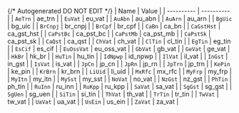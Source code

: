 {/* Autogenerated DO NOT EDIT  */}
| Name       | Value      |
| ---------- | ---------- |
| `AeTrn`    | ae_trn     |
| `EuVat`    | eu_vat     |
| `AuAbn`    | au_abn     |
| `AuArn`    | au_arn     |
| `BgUic`    | bg_uic     |
| `BrCnpj`   | br_cnpj    |
| `BrCpf`    | br_cpf     |
| `CaBn`     | ca_bn      |
| `CaGstHst` | ca_gst_hst |
| `CaPstBc`  | ca_pst_bc  |
| `CaPstMb`  | ca_pst_mb  |
| `CaPstSk`  | ca_pst_sk  |
| `CaQst`    | ca_qst     |
| `ChVat`    | ch_vat     |
| `ClTin`    | cl_tin     |
| `EgTin`    | eg_tin     |
| `EsCif`    | es_cif     |
| `EuOssVat` | eu_oss_vat |
| `GbVat`    | gb_vat     |
| `GeVat`    | ge_vat     |
| `HkBr`     | hk_br      |
| `HuTin`    | hu_tin     |
| `IdNpwp`   | id_npwp    |
| `IlVat`    | il_vat     |
| `InGst`    | in_gst     |
| `IsVat`    | is_vat     |
| `JpCn`     | jp_cn      |
| `JpRn`     | jp_rn      |
| `JpTrn`    | jp_trn     |
| `KePin`    | ke_pin     |
| `KrBrn`    | kr_brn     |
| `LiUid`    | li_uid     |
| `MxRfc`    | mx_rfc     |
| `MyFrp`    | my_frp     |
| `MyItn`    | my_itn     |
| `MySst`    | my_sst     |
| `NoVat`    | no_vat     |
| `NzGst`    | nz_gst     |
| `PhTin`    | ph_tin     |
| `RuInn`    | ru_inn     |
| `RuKpp`    | ru_kpp     |
| `SaVat`    | sa_vat     |
| `SgGst`    | sg_gst     |
| `SgUen`    | sg_uen     |
| `SiTin`    | si_tin     |
| `ThVat`    | th_vat     |
| `TrTin`    | tr_tin     |
| `TwVat`    | tw_vat     |
| `UaVat`    | ua_vat     |
| `UsEin`    | us_ein     |
| `ZaVat`    | za_vat     |